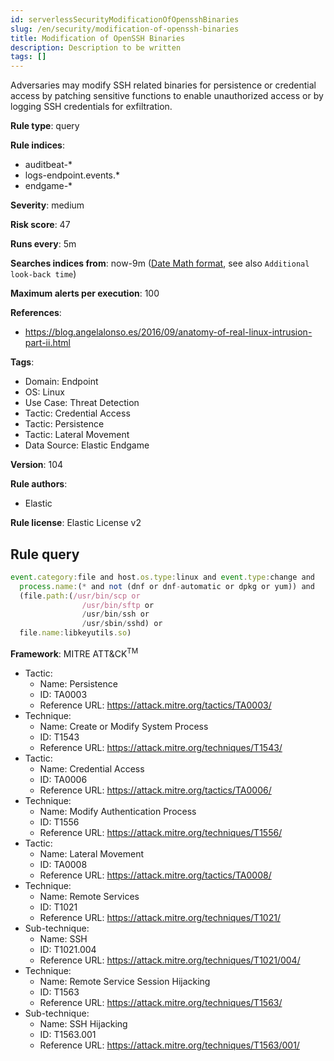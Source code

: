 ```yaml
---
id: serverlessSecurityModificationOfOpensshBinaries
slug: /en/security/modification-of-openssh-binaries
title: Modification of OpenSSH Binaries
description: Description to be written
tags: []
---
```


<div id="modification-of-openssh-binaries"></div>

Adversaries may modify SSH related binaries for persistence or credential access by patching sensitive functions to enable unauthorized access or by logging SSH credentials for exfiltration.

**Rule type**: query

**Rule indices**: 

* auditbeat-*
* logs-endpoint.events.*
* endgame-*

**Severity**: medium

**Risk score**: 47

**Runs every**: 5m

**Searches indices from**: now-9m ([Date Math format](((ref))/common-options.html#date-math), see also <DocLink id="serverlessSecurityRulesUiCreate" section="set-the-rules-schedule">`Additional look-back time`</DocLink>)

**Maximum alerts per execution**: 100

**References**: 

* https://blog.angelalonso.es/2016/09/anatomy-of-real-linux-intrusion-part-ii.html

**Tags**: 

* Domain: Endpoint
* OS: Linux
* Use Case: Threat Detection
* Tactic: Credential Access
* Tactic: Persistence
* Tactic: Lateral Movement
* Data Source: Elastic Endgame

**Version**: 104

**Rule authors**: 

* Elastic

**Rule license**: Elastic License v2

## Rule query

```js
event.category:file and host.os.type:linux and event.type:change and 
  process.name:(* and not (dnf or dnf-automatic or dpkg or yum)) and 
  (file.path:(/usr/bin/scp or 
                /usr/bin/sftp or 
                /usr/bin/ssh or 
                /usr/sbin/sshd) or 
  file.name:libkeyutils.so)

```

**Framework**: MITRE ATT&CK<sup>TM</sup>

* Tactic:
    * Name: Persistence
    * ID: TA0003
    * Reference URL: https://attack.mitre.org/tactics/TA0003/
* Technique:
    * Name: Create or Modify System Process
    * ID: T1543
    * Reference URL: https://attack.mitre.org/techniques/T1543/
* Tactic:
    * Name: Credential Access
    * ID: TA0006
    * Reference URL: https://attack.mitre.org/tactics/TA0006/
* Technique:
    * Name: Modify Authentication Process
    * ID: T1556
    * Reference URL: https://attack.mitre.org/techniques/T1556/
* Tactic:
    * Name: Lateral Movement
    * ID: TA0008
    * Reference URL: https://attack.mitre.org/tactics/TA0008/
* Technique:
    * Name: Remote Services
    * ID: T1021
    * Reference URL: https://attack.mitre.org/techniques/T1021/
* Sub-technique:
    * Name: SSH
    * ID: T1021.004
    * Reference URL: https://attack.mitre.org/techniques/T1021/004/
* Technique:
    * Name: Remote Service Session Hijacking
    * ID: T1563
    * Reference URL: https://attack.mitre.org/techniques/T1563/
* Sub-technique:
    * Name: SSH Hijacking
    * ID: T1563.001
    * Reference URL: https://attack.mitre.org/techniques/T1563/001/

